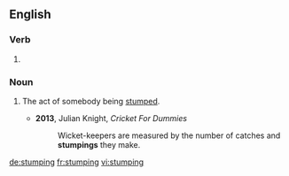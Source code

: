 
==English==

===Verb===
{{head|en}}

# {{present participle of|stump}}

===Noun===
{{en-noun}}

# {{cx|cricket|lang=en}} The act of somebody being [[stump]]ed.
#* '''2013''', Julian Knight, ''Cricket For Dummies''
#*: Wicket-keepers are measured by the number of catches and '''stumpings''' they make.

[[de:stumping]]
[[fr:stumping]]
[[vi:stumping]]